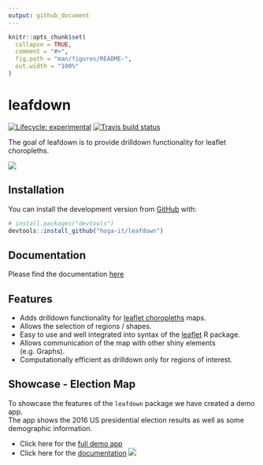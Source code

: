 ```yaml
---
output: github_document
---
```


<!-- README.md is generated from README.Rmd. Please edit that file -->

```r
knitr::opts_chunk$set(
  collapse = TRUE,
  comment = "#>",
  fig.path = "man/figures/README-",
  out.width = "100%"
)
```

# leafdown

<!-- badges: start -->
[![Lifecycle: experimental](https://img.shields.io/badge/lifecycle-experimental-orange.svg)](https://www.tidyverse.org/lifecycle/#experimental)
[![Travis build status](https://travis-ci.com/hoga-it/leafdown.svg?branch=master)](https://travis-ci.com/hoga-it/leafdown)
<!-- badges: end -->

The goal of leafdown is to provide drilldown functionality for leaflet choropleths.

<img src='man/figures/select_drilldown.PNG'/>

## Installation

<!--You can install the released version of leafdown from [CRAN](https://CRAN.R-project.org) with:

``` r
install.packages("leafdown")
```-->

You can install the development version from [GitHub](https://github.com/) with:

``` r
# install.packages("devtools")
devtools::install_github("hoga-it/leafdown")
```

## Documentation

Please find the documentation [here](https://hoga-it.github.io/leafdown/index.html)

## Features

- Adds drilldown functionality for [leaflet choropleths](https://rstudio.github.io/leaflet/choropleths.html) maps.
- Allows the selection of regions / shapes.
- Easy to use and well integrated into syntax of the [leaflet](https://rstudio.github.io/leaflet/) R package. 
- Allows communication of the map with other shiny elements (e.g. Graphs).
- Computationally efficient as drilldown only for regions of interest.

## Showcase - Election Map
To showcase the features of the `leafdown` package we have created a demo app. <br>
The app shows the 2016 US presidential election results as well as some demographic information.<br>

- Click here for the [full demo app](https://pega.shinyapps.io/election16/) <br>
- Click here for the [documentation](https://hoga-it.github.io/leafdown/articles/Showcase_electionapp.html)
<img src='man/figures/app_election_map.png'/>
